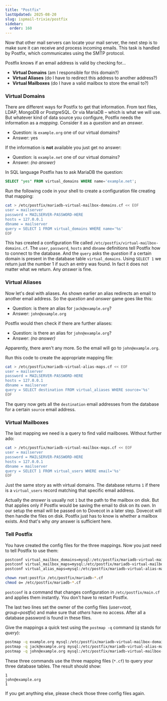 ```yaml
---
title: "Postfix"
lastUpdated: 2025-08-20
slug: ispmail-trixie/postfix
sidebar:
  order: 160
---
```






<StepListReceive currentStep={3} />

Now that other mail servers can locate your mail server, the next step is to make sure it can receive and process
incoming emails. This task is handled by Postfix, which communicates using the SMTP protocol.

Postfix knows if an email address is valid by checking for…

- **Virtual Domains** (am I responsible for this domain?)
- **Virtual Aliases** (do I have to redirect this address to another address?)
- **Virtual Mailboxes** (do I have a valid mailbox to store the email to?)

### Virtual Domains

There are different ways for Postfix to get that information. From text files, LDAP, MongoDB or PostgreSQL. Or via
MariaDB – which is what we will use. But whatever kind of data source you configure, Postfix needs the information as a
_mapping_. Consider it as a _question_ and an _answer_.

- Question: is `example.org` one of our virtual domains?
- Answer: yes

If the information is **not** available you just get no answer:

- Question: is `example.net` one of our virtual domains?
- Answer: _(no answer)_

In SQL language Postfix has to ask MariaDB the question:

```sql
SELECT "yes" FROM virtual_domains WHERE name='example.net';
```

Run the following code in your shell to create a configuration file creating that mapping:

```sh title="Run this on your server"
cat > /etc/postfix/mariadb-virtual-mailbox-domains.cf << EOF
user = mailserver
password = MAILSERVER-PASSWORD-HERE
hosts = 127.0.0.1
dbname = mailserver
query = SELECT 1 FROM virtual_domains WHERE name='%s'
EOF
```

This has created a configuration file called `/etc/postfix/virtual-mailbox-domains.cf`. The `user`, `password`, `hosts`
and `dbname` definitions tell Postfix how to connect to the database. And the `query` asks the _question_ if a certain
domain is present in the database table `virtual_domains`. Using `SELECT 1` we return just the number 1 if such an entry
was found. In fact it does not matter what we return. Any _answer_ is fine.

### Virtual Aliases

Now let's deal with aliases. As shown earlier an alias redirects an email to another email address. So the _question_
and _answer_ game goes like this:

- Question: is there an alias for `jack@example.org`?
- Answer: `john@example.org`

Postfix would then check if there are further aliases:

- Question: is there an alias for `john@example.org`?
- Answer: _(no answer)_

Apparently, there aren't any more. So the email will go to `john@example.org`.

Run this code to create the appropriate mapping file:

```sh title="Run this on your server"
cat > /etc/postfix/mariadb-virtual-alias-maps.cf << EOF
user = mailserver
password = MAILSERVER-PASSWORD-HERE
hosts = 127.0.0.1
dbname = mailserver
query = SELECT destination FROM virtual_aliases WHERE source='%s'
EOF
```

The query now gets all the `destination` email addresses from the database for a certain `source` email address.

### Virtual Mailboxes

The last mapping we need is a query to find valid mailboxes. Without further ado:

```sh title="Run this on your server"
cat > /etc/postfix/mariadb-virtual-mailbox-maps.cf << EOF
user = mailserver
password = MAILSERVER-PASSWORD-HERE
hosts = 127.0.0.1
dbname = mailserver
query = SELECT 1 FROM virtual_users WHERE email='%s'
EOF
```

Just the same story as with virtual domains. The database returns `1` if there is a `virtual_users` record matching that
specific email address.

Actually the _answer_ is usually not `1` but the path to the mailbox on disk. But that applies only if Postfix would be
saving the email to disk on its own. In our setup the email will be passed on to Dovecot in a later step. Dovecot will
then handle the files on disk. Postfix just has to know is whether a mailbox exists. And that's why _any_ answer is
sufficient here.

### Tell Postfix

You have created the config files for the three mappings. Now you just need to tell Postfix to use them:

```sh title="Run this on your server"
postconf virtual_mailbox_domains=mysql:/etc/postfix/mariadb-virtual-mailbox-domains.cf
postconf virtual_mailbox_maps=mysql:/etc/postfix/mariadb-virtual-mailbox-maps.cf
postconf virtual_alias_maps=mysql:/etc/postfix/mariadb-virtual-alias-maps.cf

chown root:postfix /etc/postfix/mariadb-*.cf
chmod o= /etc/postfix/mariadb-*.cf
```

`postconf` is a command that changes configuration in `/etc/postfix/main.cf` and applies them instantly. You don't have
to restart Postfix.

The last two lines set the owner of the config files (_user=root, group=postfix_) and make sure that _others_ have no
access. After all a database password is found in these files.

<Aside icon="approve-check-circle" title="Test it">

Give the mappings a quick test using the `postmap -q` command (_q_ stands for _query_):

```sh title="Run this on your server"
postmap -q example.org mysql:/etc/postfix/mariadb-virtual-mailbox-domains.cf
postmap -q jack@example.org mysql:/etc/postfix/mariadb-virtual-alias-maps.cf
postmap -q john@example.org mysql:/etc/postfix/mariadb-virtual-mailbox-maps.cf
```

These three commands use the three mapping files (`*.cf`) to query your three database tables. The result should show:

```
1
john@example.org
1
```

If you get anything else, please check those three config files again.

</Aside>

